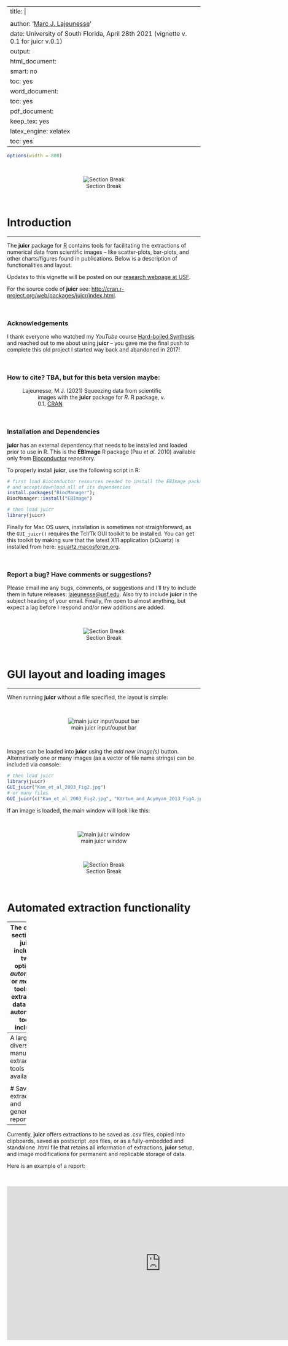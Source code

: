 
---
title: |
  <p><br><img src="http://lajeunesse.myweb.usf.edu/juicr/juicr_R_package.png" alt="" style="width:140px;margin:0px 20px 0px 0px;" align="left"></p>Automated, semi-automated, and manual extraction of numerical data from scientific images with the <space style="color:#00AAA0"> ***juicr*** </space> package for *R* [BETA]<p><br></p>
author: '[Marc J. Lajeunesse](http://lajeunesse.myweb.usf.edu/)'
date: University of South Florida, April 28th 2021 (vignette v. 0.1 for juicr v.0.1) <p><br></p>   <p><br></p>
output:
  html_document:
    smart: no
    toc: yes
  word_document:
    toc: yes
  pdf_document:
    keep_tex: yes
    latex_engine: xelatex
    toc: yes
---


```r
options(width = 800)
```

<p><br></p>
<center>![Section Break](http://lajeunesse.myweb.usf.edu/metagear/Dots_Divider.png)</center>
<p><br></p>


# Introduction

------

The **juicr** package for [R](http://www.r-project.org/) contains tools for facilitating the extractions of numerical data from scientific images -- like scatter-plots, bar-plots, and other charts/figures found in publications.  Below is a description of functionalities and layout.  

Updates to this vignette will be posted on our [research webpage at USF](http://lajeunesse.myweb.usf.edu/).

For the source code of **juicr** see: <http://cran.r-project.org/web/packages/juicr/index.html>.

<p><br></p>

### Acknowledgements

I thank everyone who watched my *YouTube* course [Hard-boiled Synthesis](https://www.youtube.com/c/LajeunesseLab) and reached out to me about using **juicr** -- you gave me the final push to complete this old project I started way back and abandoned in 2017! 

<p><br></p>

### How to cite? TBA, but for this beta version maybe:

<p style = "text-indent: -30pt; margin-left:60pt; margin-right:60pt;">
Lajeunesse, M.J. (2021) Squeezing data from scientific images with the **juicr** package for *R*. R package, v. 0.1. [CRAN](http://cran.r-project.org/web/packages/juicr/index.html)
</p>

<p><br></p>

### Installation and Dependencies
**juicr** has an external dependency that needs to be installed and loaded prior to use in R.  This is the **EBImage** R package (Pau *et al.* 2010) available only from [Bioconductor](https://www.bioconductor.org) repository.  

To properly install **juicr**, use the following script in R:

```r
# first load Bioconductor resources needed to install the EBImage package 
# and accept/download all of its dependencies
install.packages("BiocManager"); 
BiocManager::install("EBImage")

# then load juicr
library(juicr)
```

Finally for Mac OS users, installation is sometimes not straighforward, as the `GUI_juicr()` requires the Tcl/Tk GUI toolkit to be installed. You can get this toolkit by making sure that the latest X11 application (xQuartz) is installed from here: [xquartz.macosforge.org](http://xquartz.macosforge.org/landing/).


<p><br></p>

### Report a bug? Have comments or suggestions?

Please email me any bugs, comments, or suggestions and I'll try to include them in future releases: <lajeunesse@usf.edu>.  Also try to include **juicr** in the subject heading of your email.  Finally, I'm open to almost anything, but expect a lag before I respond and/or new additions are added.


<p><br></p>
<center>![Section Break](http://lajeunesse.myweb.usf.edu/metagear/Dots_Divider.png)</center>
<p><br></p>


# GUI layout and loading images

------

When running **juicr** without a file specified, the layout is simple:

<p><br></p>
<center>![main juicr input/ouput bar](http://lajeunesse.myweb.usf.edu/juicr/main_juicr_bar.jpg)</center>
<p><br></p>

Images can be loaded into **juicr** using the *add new image(s)* button. Alternatively one or many images (as a vector of file name strings) can be included via console:

```r
# then load juicr
library(juicr)
GUI_juicr("Kam_et_al_2003_Fig2.jpg")
# or many files
GUI_juicr(c("Kam_et_al_2003_Fig2.jpg", "Kortum_and_Acymyan_2013_Fig4.jpg"))
```

If an image is loaded, the main window will look like this:
<p><br></p>
<center>![main juicr window](http://lajeunesse.myweb.usf.edu/juicr/main_juicr_window.jpg)</center>

<p><br></p>
<center>![Section Break](http://lajeunesse.myweb.usf.edu/metagear/Dots_Divider.png)</center>
<p><br></p>

# Automated extraction functionality

------
The center section of **juicr** includes two options: *automated* or *manual* tools for extracting data. The automated tools include:

<p><br></p>
<center>![main juicr input/ouput bar](http://lajeunesse.myweb.usf.edu/juicr/juicr_automation_window.jpg)</center>
<p><br></p>

By pressing the large **juicr-hex** button, it will first determine automatically plot type (e.g., scatter or bar for now), and then begin attempts to extract data from the image. Successes of extractions, such as whether the y-axis was detected, will presented as an orange orange (detected), and failures as gray oranges (not-detected). Also included a suite of semi-automated tinkering options to help **juicr** detect the desired image objects.

<p><br></p>
<center>![Section Break](http://lajeunesse.myweb.usf.edu/metagear/Dots_Divider.png)</center>
<p><br></p>


# Manual extraction functionality

------
A large diversity of manual extraction tools are available:
<p><br></p>
<center>![main juicr manual window](http://lajeunesse.myweb.usf.edu/juicr/juicr_manual_window.jpg)</center>
<p><br></p>
<center>![main juicr secondary manual window](http://lajeunesse.myweb.usf.edu/juicr/juicr_manual_second_window.jpg)</center>


<p><br></p>
<center>![Section Break](http://lajeunesse.myweb.usf.edu/metagear/Dots_Divider.png)</center>
<p><br></p>

# Saving extractions and generating reports

------
Currently, **juicr** offers extractions to be saved as .csv files, copied into clipboards, saved as postscript .eps files, or as a fully-embedded and standalone .html file that retains all information of extractions, **juicr** setup, and image modifications for permanent and replicable storage of data. 

Here is an example of a report:
<p><br></p>
<center><embed type="text/html" src="http://lajeunesse.myweb.usf.edu/juicr/Kam_et_al_2003_Fig2_juicr.html" width = "800" height = "400"></center>
<p><br></p>
